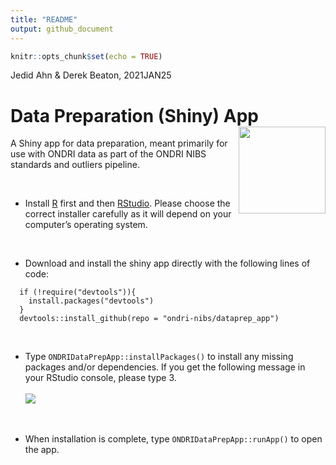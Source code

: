```yaml
---
title: "README"
output: github_document
---
```


```r
knitr::opts_chunk$set(echo = TRUE)
```

Jedid Ahn & Derek Beaton, 2021JAN25

# Data Preparation (Shiny) App <img src='etc/dataprep_app_logo.png' align="right" height="139"/>

A Shiny app for data preparation, meant primarily for use with ONDRI data as part of the ONDRI NIBS standards and outliers pipeline.

<br>

* Install [R](https://cran.r-project.org/) first and then [RStudio](https://rstudio.com/products/rstudio/download/). Please choose the correct installer carefully as it will depend on your computer's operating system.

<br>

* Download and install the shiny app directly with the following lines of code:
```
  if (!require("devtools")){
    install.packages("devtools")
  }
  devtools::install_github(repo = "ondri-nibs/dataprep_app")
```

<br>

* Type ```ONDRIDataPrepApp::installPackages()``` to install any missing packages and/or dependencies.
If you get the following message in your RStudio console, please type 3.
<br><br>
<img src='etc/package-update.png'>

<br>

* When installation is complete, type ```ONDRIDataPrepApp::runApp()``` to open the app.